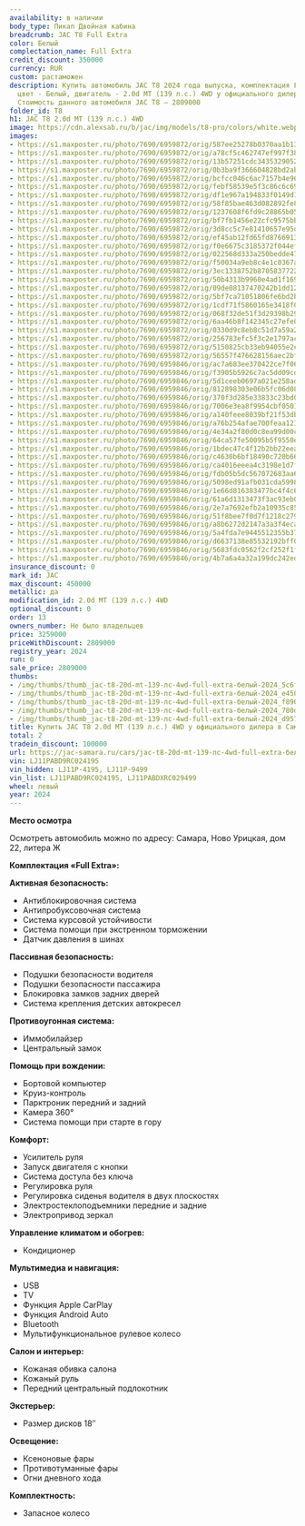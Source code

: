 ```yaml
---
availability: в наличии
body_type: Пикап Двойная кабина
breadcrumb: JAC T8 Full Extra
color: Белый
complectation_name: Full Extra
credit_discount: 350000
currency: RUR
custom: растаможен
description: Купить автомобиль JAC T8 2024 года выпуска, комплектация Full Extra,
  цвет - Белый, двигатель - 2.0d MT (139 л.с.) 4WD у официального дилера в г. Самара.
  Стоимость данного автомобиля JAC T8 – 2809000
folder_id: T8
h1: JAC T8 2.0d MT (139 л.с.) 4WD
image: https://cdn.alexsab.ru/b/jac/img/models/t8-pro/colors/white.webp
images:
- https://s1.maxposter.ru/photo/7690/6959872/orig/587ee25278b0370aa1b13e2df685c6f7.jpg?sid=14
- https://s1.maxposter.ru/photo/7690/6959872/orig/a78cf5c462747ef997f382ea290e450a.jpg?sid=14
- https://s1.maxposter.ru/photo/7690/6959872/orig/13b57251cdc34353290529e5254f8906.jpg?sid=14
- https://s1.maxposter.ru/photo/7690/6959872/orig/0b3ba9f366604828bd2ab50abd1780df.jpg?sid=14
- https://s1.maxposter.ru/photo/7690/6959872/orig/bcfcc046c6ac7157b4e96e44b04d957a.jpg?sid=14
- https://s1.maxposter.ru/photo/7690/6959872/orig/febf58539e5f3c86c6c69cb649372f6f.jpg?sid=14
- https://s1.maxposter.ru/photo/7690/6959872/orig/df1e967a194833f0149d136e51b5a8f8.jpg?sid=14
- https://s1.maxposter.ru/photo/7690/6959872/orig/58f85bae463d082892fe8706f942bc9d.jpg?sid=14
- https://s1.maxposter.ru/photo/7690/6959872/orig/1237608f6fd9c28865b054ef1e6446c3.jpg?sid=14
- https://s1.maxposter.ru/photo/7690/6959872/orig/bf7fb1456e22cfc9575bba8988bb0db6.jpg?sid=14
- https://s1.maxposter.ru/photo/7690/6959872/orig/3d8cc5c7e81410657e95d7f4a9036eeb.jpg?sid=14
- https://s1.maxposter.ru/photo/7690/6959872/orig/ef45ab12fd65fd8766913cba3504e3ed.jpg?sid=14
- https://s1.maxposter.ru/photo/7690/6959872/orig/f0e6675c3185372f044efb52aade853c.jpg?sid=14
- https://s1.maxposter.ru/photo/7690/6959872/orig/022568d333a250bedde476aab7d31575.jpg?sid=14
- https://s1.maxposter.ru/photo/7690/6959872/orig/f50034a9eb8c4e1c0367a8a8626c3172.jpg?sid=14
- https://s1.maxposter.ru/photo/7690/6959872/orig/3ec1338752b87058377221b9c8364f1a.jpg?sid=14
- https://s1.maxposter.ru/photo/7690/6959872/orig/50b4313b9960e4ad1f1693ae98df383b.jpg?sid=14
- https://s1.maxposter.ru/photo/7690/6959872/orig/09de08137470242b1dd1202eb828f832.jpg?sid=14
- https://s1.maxposter.ru/photo/7690/6959872/orig/5bf7ca71051806fe6bd2bf8bf0c554f2.jpg?sid=14
- https://s1.maxposter.ru/photo/7690/6959872/orig/1cdf71f5860165e3418f0f1191d44c8b.jpg?sid=14
- https://s1.maxposter.ru/photo/7690/6959872/orig/068f32de51f3d29398b29caf9b162091.jpg?sid=14
- https://s1.maxposter.ru/photo/7690/6959872/orig/6aa46b8f142345c27efe059c5cd49e8b.jpg?sid=14
- https://s1.maxposter.ru/photo/7690/6959872/orig/0330d9c8eb8c51d7a59a29ceba26a980.jpg?sid=14
- https://s1.maxposter.ru/photo/7690/6959872/orig/256783efc5f3c2e1797ac58bcf69cd0d.jpg?sid=14
- https://s1.maxposter.ru/photo/7690/6959872/orig/5150825cb33eb94055e2c887b3f0e62e.jpg?sid=14
- https://s1.maxposter.ru/photo/7690/6959872/orig/56557f476628156aec2bf670f144d2b8.jpg?sid=14
- https://s1.maxposter.ru/photo/7690/6959846/orig/ac7a683ee370422ce7f061fe45eb9141.jpg?sid=14
- https://s1.maxposter.ru/photo/7690/6959846/orig/f3905b5926c7ac5dd09cdc9da65a2614.jpg?sid=14
- https://s1.maxposter.ru/photo/7690/6959846/orig/5d1ceeb0697a021e258ad381f1977097.jpg?sid=14
- https://s1.maxposter.ru/photo/7690/6959846/orig/812898303e06b5fc06d08834ea35e3de.jpg?sid=14
- https://s1.maxposter.ru/photo/7690/6959846/orig/370f3d285e33833c23bd077d6e1302f4.jpg?sid=14
- https://s1.maxposter.ru/photo/7690/6959846/orig/7006e3ea8f9954cbf0501b62ce7fb1af.jpg?sid=14
- https://s1.maxposter.ru/photo/7690/6959846/orig/a140feee8039bf21f53db99d9b87fd6a.jpg?sid=14
- https://s1.maxposter.ru/photo/7690/6959846/orig/a76b254afae700feaa121ed4a236418b.jpg?sid=14
- https://s1.maxposter.ru/photo/7690/6959846/orig/4e34a2f80d0c8ea99d00c0ee81c980c4.jpg?sid=14
- https://s1.maxposter.ru/photo/7690/6959846/orig/64ca57fe50095b5f9550e53422f11187.jpg?sid=14
- https://s1.maxposter.ru/photo/7690/6959846/orig/1bdec47c4f12b2bb22eeab2400c4a1ed.jpg?sid=14
- https://s1.maxposter.ru/photo/7690/6959846/orig/c4630b6bf18490c720b6644f2d2a45f6.jpg?sid=14
- https://s1.maxposter.ru/photo/7690/6959846/orig/ca4016eeea4c3198e1d7fb004abb2f5e.jpg?sid=14
- https://s1.maxposter.ru/photo/7690/6959846/orig/fdb05b5dc567072683aa6720abd88edf.jpg?sid=14
- https://s1.maxposter.ru/photo/7690/6959846/orig/5098ed91afb031cda5998a5290fcd5f0.jpg?sid=14
- https://s1.maxposter.ru/photo/7690/6959846/orig/1e66d816383477bc4f4c66dd4f402ab1.jpg?sid=14
- https://s1.maxposter.ru/photo/7690/6959846/orig/61a6d1313473f3ac93eb0bb2549cf188.jpg?sid=14
- https://s1.maxposter.ru/photo/7690/6959846/orig/2e7a7692efb2a10935c8514cf9c7b595.jpg?sid=14
- https://s1.maxposter.ru/photo/7690/6959846/orig/51f8bee7f0d7f1218c27921015e7d300.jpg?sid=14
- https://s1.maxposter.ru/photo/7690/6959846/orig/a8b6272d2147a3a3f4ecae151680a70d.jpg?sid=14
- https://s1.maxposter.ru/photo/7690/6959846/orig/5a4fda7e9445512355b37c20595552aa.jpg?sid=14
- https://s1.maxposter.ru/photo/7690/6959846/orig/d6637138e85532192bff09428ccc7233.jpg?sid=14
- https://s1.maxposter.ru/photo/7690/6959846/orig/5683fdc0562f2cf252f1f010cc4a73f2.jpg?sid=14
- https://s1.maxposter.ru/photo/7690/6959846/orig/4b7a6a4a32a199dc242ed25617dfbcc2.jpg?sid=14
insurance_discount: 0
mark_id: JAC
max_discount: 450000
metallic: да
modification_id: 2.0d MT (139 л.с.) 4WD
optional_discount: 0
order: 13
owners_number: Не было владельцев
price: 3259000
priceWithDiscount: 2809000
registry_year: 2024
run: 0
sale_price: 2809000
thumbs:
- /img/thumbs/thumb_jac-t8-20d-mt-139-лс-4wd-full-extra-белый-2024_5c6f7_0.webp
- /img/thumbs/thumb_jac-t8-20d-mt-139-лс-4wd-full-extra-белый-2024_e450a_1.webp
- /img/thumbs/thumb_jac-t8-20d-mt-139-лс-4wd-full-extra-белый-2024_f8906_2.webp
- /img/thumbs/thumb_jac-t8-20d-mt-139-лс-4wd-full-extra-белый-2024_780df_3.webp
- /img/thumbs/thumb_jac-t8-20d-mt-139-лс-4wd-full-extra-белый-2024_d957a_4.webp
title: Купить JAC T8 2.0d MT (139 л.с.) 4WD у официального дилера в Самаре
total: 2
tradein_discount: 100000
url: https://jac-samara.ru/cars/jac-t8-20d-mt-139-лс-4wd-full-extra-белый-2024/
vin: LJ11PABD9RC024195
vin_hidden: LJ11P-4195, LJ11P-9499
vin_list: LJ11PABD9RC024195, LJ11PABDXRC029499
wheel: левый
year: 2024
---
```

<p>
 <p>
  <strong>
   Место осмотра
  </strong>
 </p>
 <p>
  Осмотреть автомобиль можно по адресу: Самара, Ново Урицкая, дом 22, литера Ж
 </p>
 <p>
  <strong>
   Комплектация «Full Extra»:
  </strong>
 </p>
 <p>
  <strong>
   Активная безопасность:
  </strong>
 </p>
 <ul>
  <li>
   Антиблокировочная система
  </li>
  <li>
   Антипробуксовочная система
  </li>
  <li>
   Система курсовой устойчивости
  </li>
  <li>
   Система помощи при экстренном торможении
  </li>
  <li>
   Датчик давления в шинах
  </li>
 </ul>
 <p>
  <strong>
   Пассивная безопасность:
  </strong>
 </p>
 <ul>
  <li>
   Подушки безопасности водителя
  </li>
  <li>
   Подушки безопасности пассажира
  </li>
  <li>
   Блокировка замков задних дверей
  </li>
  <li>
   Система крепления детских автокресел
  </li>
 </ul>
 <p>
  <strong>
   Противоугонная система:
  </strong>
 </p>
 <ul>
  <li>
   Иммобилайзер
  </li>
  <li>
   Центральный замок
  </li>
 </ul>
 <p>
  <strong>
   Помощь при вождении:
  </strong>
 </p>
 <ul>
  <li>
   Бортовой компьютер
  </li>
  <li>
   Круиз-контроль
  </li>
  <li>
   Парктроник передний и задний
  </li>
  <li>
   Камера 360°
  </li>
  <li>
   Система помощи при старте в гору
  </li>
 </ul>
 <p>
  <strong>
   Комфорт:
  </strong>
 </p>
 <ul>
  <li>
   Усилитель руля
  </li>
  <li>
   Запуск двигателя с кнопки
  </li>
  <li>
   Система доступа без ключа
  </li>
  <li>
   Регулировка руля
  </li>
  <li>
   Регулировка сиденья водителя в двух плоскостях
  </li>
  <li>
   Электростеклоподъемники передние и задние
  </li>
  <li>
   Электропривод зеркал
  </li>
 </ul>
 <p>
  <strong>
   Управление климатом и обогрев:
  </strong>
 </p>
 <ul>
  <li>
   Кондиционер
  </li>
 </ul>
 <p>
  <strong>
   Мультимедиа и навигация:
  </strong>
 </p>
 <ul>
  <li>
   USB
  </li>
  <li>
   TV
  </li>
  <li>
   Функция Apple CarPlay
  </li>
  <li>
   Функция Android Auto
  </li>
  <li>
   Bluetooth
  </li>
  <li>
   Мультифункциональное рулевое колесо
  </li>
 </ul>
 <p>
  <strong>
   Салон и интерьер:
  </strong>
 </p>
 <ul>
  <li>
   Кожаная обивка салона
  </li>
  <li>
   Кожаный руль
  </li>
  <li>
   Передний центральный подлокотник
  </li>
 </ul>
 <p>
  <strong>
   Экстерьер:
  </strong>
 </p>
 <ul>
  <li>
   Размер дисков 18″
  </li>
 </ul>
 <p>
  <strong>
   Освещение:
  </strong>
 </p>
 <ul>
  <li>
   Ксеноновые фары
  </li>
  <li>
   Противотуманные фары
  </li>
  <li>
   Огни дневного хода
  </li>
 </ul>
 <p>
  <strong>
   Комплектность:
  </strong>
 </p>
 <ul>
  <li>
   Запасное колесо
  </li>
 </ul>
</p>
